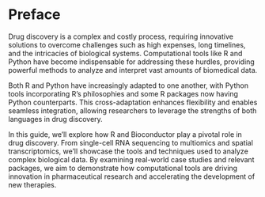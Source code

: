 # Preface {.unnumbered}

Drug discovery is a complex and costly process, requiring innovative solutions to overcome challenges such as high expenses, long timelines, and the intricacies of biological systems. Computational tools like R and Python have become indispensable for addressing these hurdles, providing powerful methods to analyze and interpret vast amounts of biomedical data.

Both R and Python have increasingly adapted to one another, with Python tools incorporating R’s philosophies and some R packages now having Python counterparts. This cross-adaptation enhances flexibility and enables seamless integration, allowing researchers to leverage the strengths of both languages in drug discovery.

In this guide, we’ll explore how R and Bioconductor play a pivotal role in drug discovery. From single-cell RNA sequencing to multiomics and spatial transcriptomics, we’ll showcase the tools and techniques used to analyze complex biological data. By examining real-world case studies and relevant packages, we aim to demonstrate how computational tools are driving innovation in pharmaceutical research and accelerating the development of new therapies.


